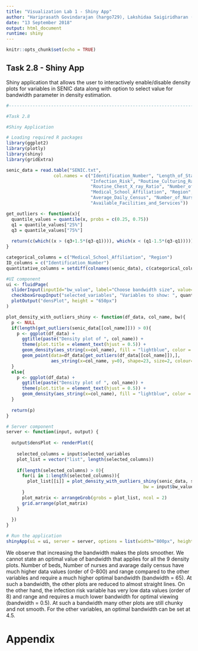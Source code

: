 ```yaml
---
title: "Visualization Lab 1 - Shiny App"
author: "Hariprasath Govindarajan (hargo729), Lakshidaa Saigiridharan (laksa656)"
date: "13 September 2018"
output: html_document
runtime: shiny
---
```


```r
knitr::opts_chunk$set(echo = TRUE)
```

## Task 2.8 - Shiny App

Shiny application that allows the user to interactively enable/disable density plots for variables in SENIC data along with option to select value for bandwidth parameter in density estimation.

```r

#-----------------------------------------------------------------------

#Task 2.8

#Shiny Application

# Loading required R packages
library(ggplot2)
library(plotly)
library(shiny)
library(gridExtra)

senic_data = read.table("SENIC.txt", 
                  col.names = c("Identification_Number", "Length_of_Stay", "Age",
                                "Infection_Risk", "Routine_Culturing_Ratio", 
                                "Routine_Chest_X_ray_Ratio", "Number_of_Beds",
                                "Medical_School_Affiliation", "Region", 
                                "Average_Daily_Census", "Number_of_Nurses",
                                "Available_Facilities_and_Services"))

get_outliers <- function(x){
  quantile_values = quantile(x, probs = c(0.25, 0.75))
  q1 = quantile_values["25%"]
  q3 = quantile_values["75%"]
  
  return(c(which((x > (q3+1.5*(q3-q1)))), which(x < (q1-1.5*(q3-q1)))))
}

categorical_columns = c("Medical_School_Affiliation", "Region")
ID_columns = c("Identification_Number")
quantitative_columns = setdiff(colnames(senic_data), c(categorical_columns, ID_columns))

#UI component
ui <- fluidPage(
  sliderInput(inputId="bw_value", label="Choose bandwidth size", value=4.5, min=0.1, max=80),
  checkboxGroupInput("selected_variables", "Variables to show: ", quantitative_columns, inline=TRUE),
  plotOutput("densPlot", height = "650px")
)

plot_density_with_outliers_shiny <- function(df_data, col_name, bw){
  p <- NULL
  if(length(get_outliers(senic_data[[col_name]])) > 0){
    p <- ggplot(df_data) + 
      ggtitle(paste("Density plot of ", col_name)) + 
      theme(plot.title = element_text(hjust = 0.5)) + 
      geom_density(aes_string(x=col_name), fill = "lightblue", color = "darkblue", bw=bw) +
      geom_point(data=df_data[get_outliers(df_data[[col_name]]),],
                 aes_string(x=col_name, y=0), shape=23, size=2, colour="black", fill="red")
  }
  else{
    p <- ggplot(df_data) + 
      ggtitle(paste("Density plot of ", col_name)) + 
      theme(plot.title = element_text(hjust = 0.5)) + 
      geom_density(aes_string(x=col_name), fill = "lightblue", color = "darkblue", bw=bw)
  }
  
  return(p)
}

# Server component
server <- function(input, output) {
  
  output$densPlot <- renderPlot({
    
    selected_columns = input$selected_variables
    plot_list = vector("list", length(selected_columns))
    
    if(length(selected_columns) > 0){
      for(i in 1:length(selected_columns)){
        plot_list[[i]] = plot_density_with_outliers_shiny(senic_data, selected_columns[i], 
                                                    bw = input$bw_value)
      }
      plot_matrix <- arrangeGrob(grobs = plot_list, ncol = 2)
      grid.arrange(plot_matrix)
    }
    
  })
}

# Run the application 
shinyApp(ui = ui, server = server, options = list(width="800px", height="900px"))

```

We observe that increasing the bandwidth makes the plots smoother. We cannot state an optimal value of bandwidth that applies for all the 9 density plots. Number of beds, Number of nurses and avarage daily census have much higher data values (order of 0-800) and range compared to the other variables and require a much higher optimal bandwidth (bandwidth = 65). At such a bandwidth, the other plots are reduced to almost straight lines. On the other hand, the infection risk variable has very low data values (order of 8) and range and requires a much lower bandwidth for optimal viewing (bandwidth = 0.5). At such a bandwidth many other plots are still chunky and not smooth. For the other variables, an optimal bandwidth can be set at 4.5. 

# Appendix
```r
```